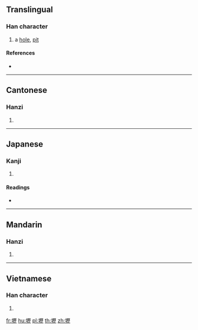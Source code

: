 {{also|坜}}
==Translingual==

===Han character===
{{Han char|rn=32|rad=土|as=16|sn=19|four=41111|canj=GMHM|ids=⿰土歷}}

# a [[hole]], [[pit]]

====References====
* {{Han ref|kx=0242.130|dkj=05599|dj=0482.070|hdz=10499.080|uh=58E2|ud=22754|bh=C363|bd=50019}}

----

==Cantonese==

===Hanzi===
{{yue-hanzi|jyut=[[lek6]], [[lik6]]|y=lek6, lik6|sim=坜}}

# {{defn|lang=yue|sort=土16}}

----

==Japanese==

===Kanji===
{{ja-kanji|grade=|rs=土16}}

# {{defn|lang=ja|sort=土16}}

====Readings====
* {{ja-readings|on=[[れき]] (reki), [[りゃく]] (ryaku)|kun=[[あな]] (ana)}}

----

==Mandarin==

===Hanzi===
{{cmn-hanzi|sim=坜|pin=[[lì]] ([[li4]])|wg=li<sup>4</sup>}}

# {{defn|lang=cmn|sort=土16}}

----

==Vietnamese==

===Han character===
{{vi-hantu|[[gạch]]|rs=土16}}

# {{defn|lang=vi|sort=土16}}

[[fr:壢]]
[[hu:壢]]
[[pl:壢]]
[[th:壢]]
[[zh:壢]]